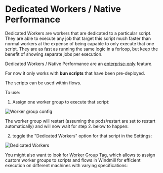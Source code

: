 
# Dedicated Workers / Native Performance

Dedicated Workers are workers that are dedicated to a particular script. They are able to execute any job that target this script much faster than normal workers at the expense of being capable to only execute that one script.
They are as fast as running the same logic in a forloop, but keep the benefit of showing separate jobs per execution.

Dedicated Workers / Native Performance are an [enterprise-only](../../misc/7_plans_details/index.mdx) feature.

For now it only works with **bun scripts** that have been pre-deployed.

The scripts can be used within flows.

To use:

1. Assign one worker group to execute that script:

![Worker group config](./worker_group_config.png)

The worker group will restart (assuming the pods/restart are set to restart automatically) and will now wait for step 2. below to happen:

2. toggle the "Dedicated Workers" option for that script in the Settings:

![Dedicated Workers](./dedicated_workers.png)

You might also want to look for [Worker Group Tag](../9_worker_groups/index.mdx), which allows to assign custom worker groups to scripts and flows in Windmill for efficient execution on different machines with varying specifications:

<div class="grid grid-cols-2 gap-6 mb-4">
	<DocCard
		title="Workers and Worker Groups"
		description="Worker Groups allow users to run scripts and flows on different machines with varying specifications."
		href="/docs/core_concepts/worker_groups"
	/>
</div>
